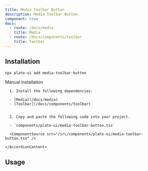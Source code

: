 ```yaml
---
title: Media Toolbar Button
description: Media Toolbar Button
component: true
docs:
  - route: /docs/media
    title: Media
  - route: /docs/components/toolbar
    title: Toolbar
---
```


<ComponentExample src="/src/components/examples/PlaygroundDemo.tsx">
  <PlaygroundDemo id="media" />
</ComponentExample>

## Installation

```bash
npx plate-ui add media-toolbar-button
```

<Accordion type="single" collapsible>
  <AccordionItem value="manual-installation">
    <AccordionTrigger>Manual Installation</AccordionTrigger>
    <AccordionContent>

      1. Install the following dependencies:

      - [Media](/docs/media)
      - [Toolbar](/docs/components/toolbar)


      2. Copy and paste the following code into your project.

      - `components/plate-ui/media-toolbar-button.tsx`

      <ComponentSource src="/src/components/plate-ui/media-toolbar-button.tsx" />

    </AccordionContent>

  </AccordionItem>
</Accordion>

## Usage

<ComponentSource src="/src/components/plate-ui/fixed-toolbar-buttons.tsx" />
